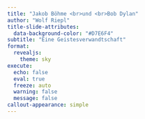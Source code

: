 ```yaml
---
title: "Jakob Böhme <br>und <br>Bob Dylan"
author: "Wolf Riepl"
title-slide-attributes: 
  data-background-color: "#D7E6F4"
subtitle: "Eine Geistesverwandtschaft"
format:
  revealjs:
    theme: sky
execute:
  echo: false
  eval: true
  freeze: auto
  warning: false
  message: false
callout-appearance: simple
---
```


